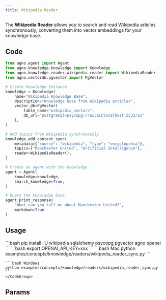 ```yaml
---
title: Wikipedia Reader
---
```


The **Wikipedia Reader** allows you to search and read Wikipedia articles synchronously, converting them into vector embeddings for your knowledge base.

## Code

```python examples/concepts/knowledge/readers/wikipedia_reader_sync.py
from agno.agent import Agent
from agno.knowledge.knowledge import Knowledge
from agno.knowledge.reader.wikipedia_reader import WikipediaReader
from agno.vectordb.pgvector import PgVector

# Create Knowledge Instance
knowledge = Knowledge(
    name="Wikipedia Knowledge Base",
    description="Knowledge base from Wikipedia articles",
    vector_db=PgVector(
        table_name="wikipedia_vectors", 
        db_url="postgresql+psycopg://ai:ai@localhost:5532/ai"
    ),
)

# Add topics from Wikipedia synchronously
knowledge.add_content_sync(
    metadata={"source": "wikipedia", "type": "encyclopedia"},
    topics=["Manchester United", "Artificial Intelligence"],
    reader=WikipediaReader(),
)

# Create an agent with the knowledge
agent = Agent(
    knowledge=knowledge,
    search_knowledge=True,
)

# Query the knowledge base
agent.print_response(
    "What can you tell me about Manchester United?",
    markdown=True
)
```

## Usage

<Steps>
  <Snippet file="create-venv-step.mdx" />

  <Step title="Install libraries">
    ```bash
    pip install -U wikipedia sqlalchemy psycopg pgvector agno openai
    ```
  </Step>

  <Step title="Set environment variables">
    ```bash
    export OPENAI_API_KEY=xxx
    ```
  </Step>

  <Snippet file="run-pgvector-step.mdx" />

  <Step title="Run Agent">
    <CodeGroup>
    ```bash Mac
    python examples/concepts/knowledge/readers/wikipedia_reader_sync.py
    ```

    ```bash Windows
    python examples/concepts/knowledge/readers/wikipedia_reader_sync.py
    ```
    </CodeGroup>
  </Step>
</Steps>

## Params

<Snippet file="wikipedia-reader-reference.mdx" />
